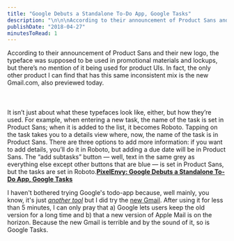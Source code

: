 ```yaml
---
title: "Google Debuts a Standalone To-Do App, Google Tasks"
description: "\n\n\nAccording to their announcement of Product Sans and their new logo, the typeface was supposed to be used in promotional materials and lockups, but there’s no mention of it being used for product UIs. In fact, the only other product I can find that has this same inconsistent mix is the new Gmail.com, also previewed today.\n\n\n\n\n\nIt isn’t just about what these typefaces look like, either, but how they’re used. For example, when entering a new task, the name of the task is set in Product Sans; whe"
publishDate: "2018-04-27"
minutesToRead: 1
---
```


<div class="blockquote">
<div><p>According to their announcement of Product Sans and their new logo, the typeface was supposed to be used in promotional materials and lockups, but there’s no mention of it being used for product UIs. In fact, the only other product I can find that has this same inconsistent mix is the new Gmail.com, also previewed today.<br />
<br /><br /><br />
It isn’t just about what these typefaces look like, either, but how they’re used. For example, when entering a new task, the name of the task is set in Product Sans; when it is added to the list, it becomes Roboto. Tapping on the task takes you to a details view where, now, the name of the task is in Product Sans. There are three options to add more information: if you want to add details, you’ll do it in Roboto, but adding a due date will be in Product Sans. The “add subtasks” button — well, text in the same grey as everything else except other buttons that are blue — is set in Product Sans, but the tasks are set in Roboto.<strong><a href="https://pxlnv.com/linklog/google-tasks/?ref=antonsten.com">PixelEnvy: Google Debuts a Standalone To-Do App, Google Tasks</a></strong></p></div>
</div>

<p>I haven't bothered trying Google's todo-app because, well mainly, you know, it's just <a href="https://www.antonsten.com/newtools/"><em>another tool</em></a> but I did try the <a href="https://techcrunch.com/2018/04/25/say-hello-to-the-new-gmail-with-self-destructing-messages-email-snoozing-offline-mode-and-more/?ref=antonsten.com">new Gmail</a>. After using it for less than 5 minutes, I can only pray that a) Google lets users keep the old version for a long time and b) that a new version of Apple Mail is on the horizon. Because the new Gmail is terrible and by the sound of it, so is Google Tasks.</p>